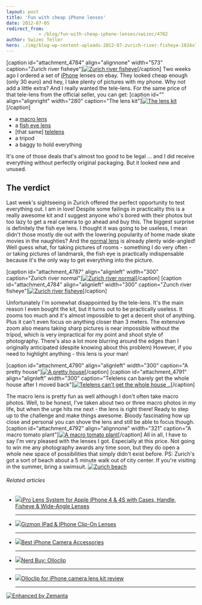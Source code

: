 ```yaml
---
layout: post
title: 'Fun with cheap iPhone lenses'
date: 2012-07-05
redirect_from: 
            - /blog/fun-with-cheap-iphone-lenses/swizec/4782
author: Swizec Teller
hero: ./img/blog-wp-content-uploads-2012-07-zurich-river-fisheye-1024x764.jpg
---
```

\[caption id="attachment_4784" align="alignnone" width="573" caption="Zurich river fisheye"][![Zurich river fisheye](./img/blog-wp-content-uploads-2012-07-zurich-river-fisheye-1024x764.jpg "Zurich river fisheye")](http://swizec.com/blog/wp-content/uploads/2012/07/zurich-river-fisheye.jpg)\[/caption] Two weeks ago I ordered a set of [iPhone](http://www.apple.com/iphone "iPhone") lenses on ebay. They looked cheap enough (only 30 euro) and hey, I take plenty of pictures with my phone. Why not add a little extra? And I really wanted the tele-lens. For the same price of that tele-lens from the official seller, you can get: \[caption id="" align="alignright" width="280" caption="The lens kit"][![The lens kit](./img/tumblr_m6osxdwjBO1qekjngo1_500.jpg "The lens kit")](http://instagram.com/p/Msu2tAExgw/)\[/caption]

- a [macro lens](http://en.wikipedia.org/wiki/Macrophotography "Macrophotography")
- a [fish eye lens](http://en.wikipedia.org/wiki/Fisheye_lens "Fisheye lens")
- \[that same] [telelens](http://en.wikipedia.org/wiki/Telephoto_lens)
- a tripod
- a baggy to hold everything

It's one of those deals that's almost too good to be legal ... and I did receive everything without perfectly original packaging. But it looked new and unused.

## The verdict

Last week's sightseeing in Zurich offered the perfect opportunity to test everything out. I am in love! Despite some failings in practicality this is a really awesome kit and I suggest anyone who's bored with their photos but too lazy to get a real camera to go ahead and buy this. The biggest surprise is definitely the fish eye lens. I thought it was going to be useless, I mean didn't those mostly die out with the lowering popularity of home made skate movies in the naughties? And the [normal lens](http://en.wikipedia.org/wiki/Normal_lens "Normal lens") is already plenty wide-angled! Well guess what, for taking pictures of rooms - something I do very often - or taking pictures of landmarsk, the fish eye is practically indispensable because it's the only way to get everything into the picture.

\[caption id="attachment_4787" align="alignleft" width="300" caption="Zurich river normal"][![Zurich river normal](./img/blog-wp-content-uploads-2012-07-zurich-river-300x224.jpg "Zurich river normal")](http://swizec.com/blog/wp-content/uploads/2012/07/zurich-river.jpg)\[/caption] \[caption id="attachment_4784" align="alignleft" width="300" caption="Zurich river fisheye"][![Zurich river fisheye](./img/blog-wp-content-uploads-2012-07-zurich-river-fisheye-300x224.jpg "Zurich river fisheye")](http://swizec.com/blog/wp-content/uploads/2012/07/zurich-river-fisheye.jpg)\[/caption]

Unfortunately I'm somewhat disappointed by the tele-lens. It's the main reason I even bought the kit, but it turns out to be practically useless. It zooms too much and it's almost impossible to get a decent shot of anything. Plus it can't even focus on anything closer than 3 meters. The extensive zoom also means taking sharp pictures is near impossible without the tripod, which is very impractical for my point and shoot style of photography. There's also a lot more blurring around the edges than I originally anticipated (despite knowing about this problem) However, if you need to highlight anything - this lens is your man!

\[caption id="attachment_4790" align="alignleft" width="300" caption="A pretty house"][![A pretty house](./img/blog-wp-content-uploads-2012-07-pretty-house2-e1341492265181-300x224.jpg "A pretty house")](http://swizec.com/blog/wp-content/uploads/2012/07/pretty-house2.jpg)\[/caption] \[caption id="attachment_4791" align="alignleft" width="300" caption="Telelens can barely get the whole house after I moved back"][![Telelens can't get the whole house ..](./img/blog-wp-content-uploads-2012-07-pretty-house-telelens-300x224.jpg "Telelens can't get the whole house ..")](http://swizec.com/blog/wp-content/uploads/2012/07/pretty-house-telelens.jpg)\[/caption]

The macro lens is pretty fun as well although I don't often take macro photos. Well, to be honest, I've taken about two or three macro photos in my life, but when the urge hits me next - the lens is right there! Ready to step up to the challenge and make things awesome. Bloody fascinating how up close and personal you can shove the lens and still be able to focus though. \[caption id="attachment_4792" align="alignnone" width="321" caption="A macro tomato plant"][![A macro tomato plant](./img/blog-wp-content-uploads-2012-07-macro-lens-e1341492483119-764x1024.jpg "A macro tomato plant")](http://swizec.com/blog/wp-content/uploads/2012/07/macro-lens.jpg)\[/caption] All in all, I have to say I'm very pleased with the lenses I got. Especially at this price. Not going to win me any photography awards any time soon, but they do open a whole new space of possibilities that simply didn't exist before. PS: Zurich's got a sort of beach about a 5 minute walk out of city center. If you're visiting in the summer, bring a swimsuit. [![Zurich beach](./img/blog-wp-content-uploads-2012-07-zurich-beach-e1341492660981-1024x764.jpg "Zurich beach")](http://swizec.com/blog/wp-content/uploads/2012/07/zurich-beach.jpg)

###### Related articles

- [![](http://i.zemanta.com/noimg_08_80_80.jpg)](http://www.cellularaddons.com/2012/05/ipro-lens-system-for-apple-iphone-4-4s-with-cases-handle-fisheye-wide-angle-lenses/)[iPro Lens System for Apple iPhone 4 & 4S with Cases, Handle, Fisheye & Wide-Angle Lenses](http://www.cellularaddons.com/2012/05/ipro-lens-system-for-apple-iphone-4-4s-with-cases-handle-fisheye-wide-angle-lenses/)

  * * *

- [![](http://i.zemanta.com/88775801_80_80.jpg)](http://blackrockstar.wordpress.com/2012/05/14/gizmon-ipad-iphone-clip-on-lenses/)[Gizmon IPad & IPhone Clip-On Lenses](http://blackrockstar.wordpress.com/2012/05/14/gizmon-ipad-iphone-clip-on-lenses/)

  * * *

- [![](http://i.zemanta.com/87114828_80_80.jpg)](http://abcnews.go.com/Technology/iphone-camera-accessories-best-iphone-lenses-flashes-tripods/story?id=16268582)[Best iPhone Camera Accessories](http://abcnews.go.com/Technology/iphone-camera-accessories-best-iphone-lenses-flashes-tripods/story?id=16268582)

  * * *

- [![](http://i.zemanta.com/89018402_80_80.jpg)](http://thespendicate.typepad.com/my-blog/2012/05/nerd-buy-olloclip.html)[Nerd Buy: Olloclip](http://thespendicate.typepad.com/my-blog/2012/05/nerd-buy-olloclip.html)

  * * *

- [![](http://i.zemanta.com/95428104_80_80.jpg)](http://9to5mac.com/2012/06/20/olloclip-for-iphone-camera-lens-kit-review/)[Olloclip for iPhone camera lens kit review](http://9to5mac.com/2012/06/20/olloclip-for-iphone-camera-lens-kit-review/)

  * * *

[![Enhanced by Zemanta](http://img.zemanta.com/zemified_e.png?x-id=7026883d-8d63-477f-839a-81d68b894a0f)](http://www.zemanta.com/?px "Enhanced by Zemanta")
